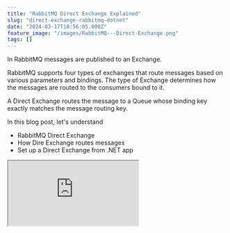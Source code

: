 ```yaml
---
title: "RabbitMQ Direct Exchange Explained"
slug: "direct-exchange-rabbitmq-dotnet"
date: "2024-03-17T18:56:05.000Z"
feature_image: "/images/RabbitMQ---Direct-Exchange.png"
tags: []
---
```


In RabbitMQ messages are published to an Exchange.

RabbitMQ supports four types of exchanges that route messages based on various parameters and bindings. The type of Exchange determines how the messages are routed to the consumers bound to it.

A Direct Exchange routes the message to a Queue whose binding key exactly matches the message routing key.

In this blog post, let's understand

*   RabbitMQ Direct Exchange
*   How Dire Exchange routes messages
*   Set up a Direct Exchange from .NET app

<iframe src="https://www.youtube.com/embed/H9cMqZdAApQ?feature=oembed" />

I will use [Amazon MQ](https://aws.amazon.com/amazon-mq/?ref=rahulpnath.com), a managed message broker service that supports ActiveMQ and RabbitMQ engine types to host my RabbitMQ instance. However, you can use [one of the various options that RabbitMQ provides](https://www.rabbitmq.com/download.html?ref=rahulpnath.com) to host your instance,

_AWS sponsors this article and is part of my_ [_RabbitMQ Series_](__GHOST_URL__/blog/tag/rabbitmq/)_._

What is a Direct Exchange in RabbitMQ?
--------------------------------------

When a message is sent to the Direct Exchange, it inspects its routing key.

If the routing key matches the binding key used to set up the Exchange, it routes the message to the specific Binding.

> A Direct Exchange routes messages to queues whose binding key matches the message routing key

RabbitMQ Direct Exchange and Message Routing
--------------------------------------------

A Binding connects an Exchange with a Queue.

One Queue can have one or more Bindings linked to it. These Bindings can also be to the same or different Exchanges.

Similarly, one Exchange can have one or more Bindings to the same or different Queues.

> _If a message routing key does not have any matching Bindings on the Exchange it is discarded by the Exchange._

For a Direct Exchange, when a Queue has only one Binding to an Exchange, as shown below, the messages coming to the queue are those with the exact match on the binding and routing keys.

![](/images/image-1.png)

Shows two queues bound to a Direct Exchange, with different binding keys (represented by the green and orange color lines)

Any message with the 'green' routing key is sent to one of the queues with the green binding key, and the ones with the 'orange' routing key are sent to the other queue with the orange binding key.

A Queue can have multiple Bindings on the same Exchange, as shown below. Both 'green' and 'orange' routing key messages are sent to the Queue on the right.

![](/images/image-2.png)

The same queue can have multiple routing keys, and the same routing key can be bound to multiple Queues. The green routing key is sent to two Queues, and the Queue on the right gets messages with 'green' and 'orange' routing keys.

In the above scenario, the same routing key 'green' can also be bound to different Queues. The 'green' routing key is bound to two keys, which means a message with the 'green' routing key is sent to both Queues.

RabbitMQ Direct Exchange From .NET
----------------------------------

To connect and send/receive messages from RabbitMQ, we will use a NuGet package - [RabbitMQ.Client](https://www.nuget.org/packages/RabbitMQ.Client?ref=rahulpnath.com).

If you are new to building RabbitMQ from .NET applications, check out the Getting Started article below.

[

Amazon MQ RabbitMQ: A Reliable Messaging Solution for Your .NET Projects

RabbitMQ is a powerful open-source message broker facilitating communication between systems or applications. Let’s learn how to get started using RabbitMQ on Amazon MQ from .NET application.

![](/images/logo-512x512.png)Rahul NathRahul Pulikkot Nath

![](/images/rabbit-mq-dotnet.png)

](__GHOST_URL__/blog/amazon-mq-rabbitmq-dotnet/)

### Create RabbitMQ Direct Exchange From .NET

Messages are sent directly to Exchanges. This means the sender application knows nothing about Queues or binding keys.

Exchanges are created using the Channel.

The `ExchangeDeclare` the method takes in an exchange name and its type. Below is an example of creating a RabbitMQ Direct Exchange in .NET.

    var factory = new ConnectionFactory()
    {
        Uri = new Uri("YOUR RABBIT INSTANCE URI"),
        Port = 5671,
        UserName = "<USERNAME FROM CONFIGURATION FILE>",
        Password = "<PASSWORD FROM CONFIGURATION FILE>"
    };
    
    using var connection = factory.CreateConnection();
    using var channel = connection.CreateModel();
    
    var exchangeName = "weather_direct";
    channel.ExchangeDeclare(exchangeName, ExchangeType.Direct);

When sending a message, the sender specifies the Exchange and routing key..

    channel.BasicPublish(exchangeName, routingKey, null, body);

The Exchange uses the routing key to route the messages based on the binding keys specified on the Exchange to Queue binding.

### Set Up Bindings on Direct Exchange From .NET

Messages are routed to Queues from Exchanges using the Binding information.

To create a Queue, use the `QueueDeclare` method. It will create a new Queue only if one doesn't exist with the same name.

    var factory = new ConnectionFactory()
    {
        Uri = new Uri("YOUR RABBIT INSTANCE URI"),
        Port = 5671,
        UserName = "<USERNAME FROM CONFIGURATION FILE>",
        Password = "<PASSWORD FROM CONFIGURATION FILE>"
    };
    
    using var connection = factory.CreateConnection();
    using var channel = connection.CreateModel();
    
    var queueName = "nsw";
    channel.QueueDeclare(queueName, false, false, false, null);
    
    var routingKey = "sydney";
    channel.QueueBind(queueName, "weather_direct", routingKey);

Using the `QueueBind` method on the channel, we can bind the Queue with the Exchange and specify the routing key.

E.g., The above code creates a queue `nsw` (which stands for New South Wales, a state in Australia). In this case, weather forecast messages published for the city of Sydney (which is in NSW) are sent `nsw` queue.

Since an Exchange and Queue can have multiple Bindings, we can add more bindings as required.

E.g., The below code registers all weather updates for the city of Wollongong to be also sent to the same `nsw` queue.

    var routingKey1 = "wollongong";
    channel.QueueBind(queueName, "weather_direct", routingKey1);

Similarly, you can create multiple Queues as required and associate different Binding.